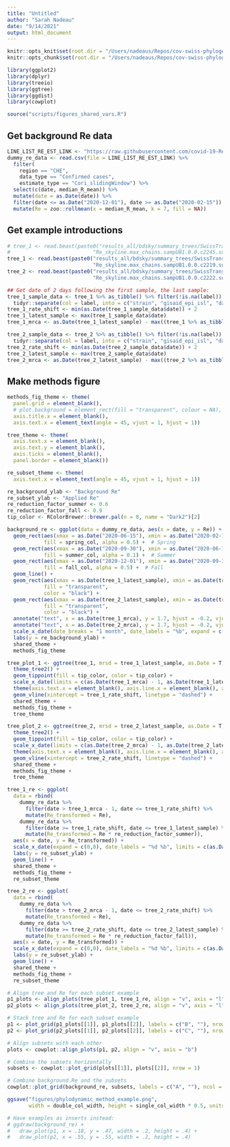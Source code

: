 ```yaml
---
title: "Untitled"
author: "Sarah Nadeau"
date: "9/14/2021"
output: html_document
---
```


```r
knitr::opts_knit$set(root.dir = "/Users/nadeaus/Repos/cov-swiss-phylogenetics")
knitr::opts_chunk$set(root.dir = "/Users/nadeaus/Repos/cov-swiss-phylogenetics")
```


```r
library(ggplot2)
library(dplyr)
library(treeio)
library(ggtree)
library(ggdist)
library(cowplot)

source("scripts/figures_shared_vars.R")
```

## Get background Re data

```r
LINE_LIST_RE_EST_LINK <- "https://raw.githubusercontent.com/covid-19-Re/dailyRe-Data/master/CHE-estimates.csv"
dummy_re_data <- read.csv(file = LINE_LIST_RE_EST_LINK) %>%
  filter(
    region == "CHE",
    data_type == "Confirmed cases", 
    estimate_type == "Cori_slidingWindow") %>%
  select(c(date, median_R_mean)) %>%
  mutate(date = as.Date(date)) %>%
  filter(date <= as.Date("2020-12-01"), date >= as.Date("2020-02-15")) %>%
  mutate(Re = zoo::rollmean(x = median_R_mean, k = 7, fill = NA))
```

## Get example introductions

```r
# tree_1 <- read.beast(paste0("results_all/bdsky/summary_trees/SwissTransmissionChains/results/",
#                           "Re_skyline.max_chains.sampUB1.0.0.c2245.summary.tree"))
tree_1 <- read.beast(paste0("results_all/bdsky/summary_trees/SwissTransmissionChains/results/",
                            "Re_skyline.max_chains.sampUB1.0.0.c2219.summary.tree"))
tree_2 <- read.beast(paste0("results_all/bdsky/summary_trees/SwissTransmissionChains/results/",
                            "Re_skyline.max_chains.sampUB1.0.0.c2222.summary.tree"))

## Get date of 2 days following the first sample, the last sample:
tree_1_sample_data <- tree_1 %>% as_tibble() %>% filter(!is.na(label)) %>%
  tidyr::separate(col = label, into = c("strain", "gisaid_epi_isl", "date", "cluster_idx"), remove = F, sep = "\\|")
tree_1_rate_shift <- min(as.Date(tree_1_sample_data$date)) + 2
tree_1_latest_sample <- max(tree_1_sample_data$date)
tree_1_mrca <- as.Date(tree_1_latest_sample) - max((tree_1 %>% as_tibble())$height) * 365

tree_2_sample_data <- tree_2 %>% as_tibble() %>% filter(!is.na(label)) %>%
  tidyr::separate(col = label, into = c("strain", "gisaid_epi_isl", "date", "cluster_idx"), remove = F, sep = "\\|")
tree_2_rate_shift <- min(as.Date(tree_2_sample_data$date)) + 2
tree_2_latest_sample <- max(tree_2_sample_data$date)
tree_2_mrca <- as.Date(tree_2_latest_sample) - max((tree_2 %>% as_tibble())$height) * 365
```

## Make methods figure

```r
methods_fig_theme <- theme(
  panel.grid = element_blank(),
  # plot.background = element_rect(fill = "transparent", colour = NA),
  axis.title.x = element_blank(),
  axis.text.x = element_text(angle = 45, vjust = 1, hjust = 1))

tree_theme <- theme(
  axis.text.x = element_blank(),
  axis.text.y = element_blank(),
  axis.ticks = element_blank(),
  panel.border = element_blank())

re_subset_theme <- theme(
  axis.text.x = element_text(angle = 45, vjust = 1, hjust = 1))

re_background_ylab <- "Background Re"
re_subset_ylab <- "Applied Re"
re_reduction_factor_summer <- 0.6
re_reduction_factor_fall <- 0.9
tip_color <- RColorBrewer::brewer.pal(n = 8, name = "Dark2")[2]

background_re <- ggplot(data = dummy_re_data, aes(x = date, y = Re)) +
  geom_rect(aes(xmax = as.Date("2020-06-15"), xmin = as.Date("2020-02-15"), ymax = Inf, ymin = -Inf),
            fill = spring_col, alpha = 0.5) +  # Spring
  geom_rect(aes(xmax = as.Date("2020-09-30"), xmin = as.Date("2020-06-15"), ymax = Inf, ymin = -Inf),
            fill = summer_col, alpha = 0.1) +  # Summer
  geom_rect(aes(xmax = as.Date("2020-12-01"), xmin = as.Date("2020-09-30"), ymax = Inf, ymin = -Inf),
            fill = fall_col, alpha = 0.5) +  # Fall
  geom_line() +
  geom_rect(aes(xmax = as.Date(tree_1_latest_sample), xmin = as.Date(tree_1_mrca), ymax = 1.7, ymin = 0.7),
            fill = "transparent",
            color = "black") +
  geom_rect(aes(xmax = as.Date(tree_2_latest_sample), xmin = as.Date(tree_2_mrca), ymax = 1.7, ymin = 0.7),
            fill = "transparent",
            color = "black") +
  annotate("text", x = as.Date(tree_1_mrca), y = 1.7, hjust = -0.2, vjust = 1.2, label= "B") +
  annotate("text", x = as.Date(tree_2_mrca), y = 1.7, hjust = -0.2, vjust = 1.2, label= "C") + 
  scale_x_date(date_breaks = "1 month", date_labels = "%b", expand = c(0, 0)) +
  labs(y = re_background_ylab) + 
  shared_theme + 
  methods_fig_theme

tree_plot_1 <- ggtree(tree_1, mrsd = tree_1_latest_sample, as.Date = T) +
  theme_tree2() + 
  geom_tippoint(fill = tip_color, color = tip_color) + 
  scale_x_date(limits = c(as.Date(tree_1_mrca) - 1, as.Date(tree_1_latest_sample) + 1), expand = c(0,0)) +
  theme(axis.text.x = element_blank(), axis.line.x = element_blank(), axis.ticks.x = element_blank()) +
  geom_vline(xintercept = tree_1_rate_shift, linetype = "dashed") + 
  shared_theme + 
  methods_fig_theme +
  tree_theme

tree_plot_2 <- ggtree(tree_2, mrsd = tree_2_latest_sample, as.Date = T) +
  theme_tree2() + 
  geom_tippoint(fill = tip_color, color = tip_color) + 
  scale_x_date(limits = c(as.Date(tree_2_mrca) - 1, as.Date(tree_2_latest_sample) + 1), expand = c(0,0)) +
  theme(axis.text.x = element_blank(), axis.line.x = element_blank(), axis.ticks.x = element_blank()) + 
  geom_vline(xintercept = tree_2_rate_shift, linetype = "dashed") + 
  shared_theme + 
  methods_fig_theme + 
  tree_theme

tree_1_re <- ggplot(
  data = rbind(
    dummy_re_data %>% 
      filter(date > tree_1_mrca - 1, date <= tree_1_rate_shift) %>%
      mutate(Re_transformed = Re),
    dummy_re_data %>% 
      filter(date >= tree_1_rate_shift, date <= tree_1_latest_sample) %>%
      mutate(Re_transformed = Re * re_reduction_factor_summer)),
  aes(x = date, y = Re_transformed)) + 
  scale_x_date(expand = c(0,0), date_labels = "%d %b", limits = c(as.Date(tree_1_mrca) - 1, as.Date(tree_1_latest_sample) + 1)) +
  labs(y = re_subset_ylab) + 
  geom_line() + 
  shared_theme + 
  methods_fig_theme + 
  re_subset_theme

tree_2_re <- ggplot(
  data = rbind(
    dummy_re_data %>% 
      filter(date > tree_2_mrca - 1, date <= tree_2_rate_shift) %>%
      mutate(Re_transformed = Re),
    dummy_re_data %>% 
      filter(date >= tree_2_rate_shift, date <= tree_2_latest_sample) %>%
      mutate(Re_transformed = Re * re_reduction_factor_fall)),
  aes(x = date, y = Re_transformed)) +
  scale_x_date(expand = c(0,0), date_labels = "%d %b", limits = c(as.Date(tree_2_mrca) - 1, as.Date(tree_2_latest_sample) + 1)) +
  labs(y = re_subset_ylab) +
  geom_line() + 
  shared_theme + 
  methods_fig_theme + 
  re_subset_theme

# Align tree and Re for each subset example
p1_plots <- align_plots(tree_plot_1, tree_1_re, align = "v", axis = "l")
p2_plots <- align_plots(tree_plot_2, tree_2_re, align = "v", axis = "l")

# Stack tree and Re for each subset example
p1 <- plot_grid(p1_plots[[1]], p1_plots[[2]], labels = c("B", ""), nrow = 2, rel_heights = c(0.6, 1))
p2 <- plot_grid(p2_plots[[1]], p2_plots[[2]], labels = c("C", ""), nrow = 2, rel_heights = c(0.6, 1))

# Align subsets with each other
plots <- cowplot::align_plots(p1, p2, align = "v", axis = "b")

# Combine the subsets horizontally
subsets <- cowplot::plot_grid(plots[[1]], plots[[2]], nrow = 1)

# Combine background Re and the subsets
cowplot::plot_grid(background_re, subsets, labels = c("A", ""), ncol = 2, rel_widths = c(1, 1))

ggsave("figures/phylodynamic_method_example.png",
       width = double_col_width, height = single_col_width * 0.5, units = "cm")

# Have examples as inserts instead:
# ggdraw(background_re) + 
#   draw_plot(p1, x = .18, y = .47, width = .2, height = .4) + 
#   draw_plot(p2, x = .55, y = .55, width = .2, height = .4)
```
